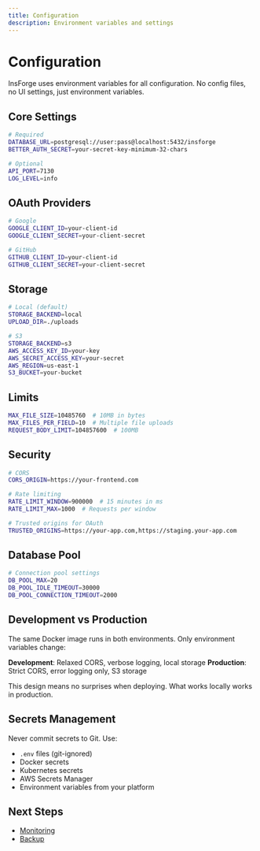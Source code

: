 ```yaml
---
title: Configuration
description: Environment variables and settings
---
```


# Configuration

InsForge uses environment variables for all configuration. No config files, no UI settings, just environment variables.

## Core Settings

```bash
# Required
DATABASE_URL=postgresql://user:pass@localhost:5432/insforge
BETTER_AUTH_SECRET=your-secret-key-minimum-32-chars

# Optional
API_PORT=7130
LOG_LEVEL=info
```

## OAuth Providers

```bash
# Google
GOOGLE_CLIENT_ID=your-client-id
GOOGLE_CLIENT_SECRET=your-client-secret

# GitHub  
GITHUB_CLIENT_ID=your-client-id
GITHUB_CLIENT_SECRET=your-client-secret
```

## Storage

```bash
# Local (default)
STORAGE_BACKEND=local
UPLOAD_DIR=./uploads

# S3
STORAGE_BACKEND=s3
AWS_ACCESS_KEY_ID=your-key
AWS_SECRET_ACCESS_KEY=your-secret
AWS_REGION=us-east-1
S3_BUCKET=your-bucket
```

## Limits

```bash
MAX_FILE_SIZE=10485760  # 10MB in bytes
MAX_FILES_PER_FIELD=10  # Multiple file uploads
REQUEST_BODY_LIMIT=104857600  # 100MB
```

## Security

```bash
# CORS
CORS_ORIGIN=https://your-frontend.com

# Rate limiting
RATE_LIMIT_WINDOW=900000  # 15 minutes in ms
RATE_LIMIT_MAX=1000  # Requests per window

# Trusted origins for OAuth
TRUSTED_ORIGINS=https://your-app.com,https://staging.your-app.com
```

## Database Pool

```bash
# Connection pool settings
DB_POOL_MAX=20
DB_POOL_IDLE_TIMEOUT=30000
DB_POOL_CONNECTION_TIMEOUT=2000
```

## Development vs Production

The same Docker image runs in both environments. Only environment variables change:

**Development**: Relaxed CORS, verbose logging, local storage
**Production**: Strict CORS, error logging only, S3 storage

This design means no surprises when deploying. What works locally works in production.

## Secrets Management

Never commit secrets to Git. Use:

- `.env` files (git-ignored)
- Docker secrets
- Kubernetes secrets  
- AWS Secrets Manager
- Environment variables from your platform

## Next Steps

- [Monitoring](/guides/monitoring)
- [Backup](/guides/backup)